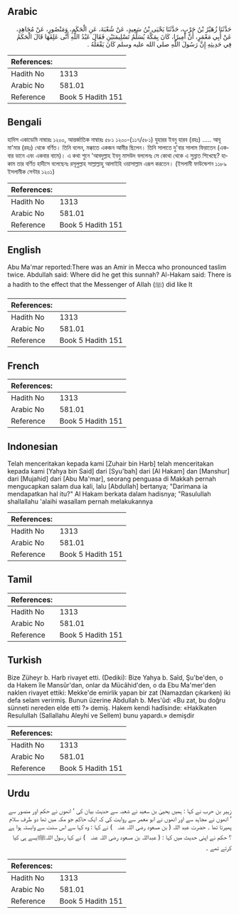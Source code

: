 ## Arabic


<div dir="rtl" lang="ar" style={{fontSize:'larger',backgroundColor:'#f8f9fa',padding:20}}>
حَدَّثَنَا زُهَيْرُ بْنُ حَرْبٍ، حَدَّثَنَا يَحْيَى بْنُ سَعِيدٍ، عَنْ شُعْبَةَ، عَنِ الْحَكَمِ، وَمَنْصُورٍ، عَنْ مُجَاهِدٍ، عَنْ أَبِي مَعْمَرٍ، أَنَّ أَمِيرًا، كَانَ بِمَكَّةَ يُسَلِّمُ تَسْلِيمَتَيْنِ فَقَالَ عَبْدُ اللَّهِ أَنَّى عَلِقَهَا قَالَ الْحَكَمُ فِي حَدِيثِهِ إِنَّ رَسُولَ اللَّهِ صلى الله عليه وسلم كَانَ يَفْعَلُهُ ‏.‏
</div>
<div style={{backgroundColor:'#f8f9fa',padding:20, marginBottom: 10}}><table> <thead> <tr> <th>References:</th> <th></th> </tr> </thead> <tbody><tr><td>Hadith No</td><td>1313</td></tr><tr><td>Arabic No</td><td>581.01</td></tr><tr><td>Reference</td><td>Book 5 Hadith 151</td></tr></tbody></table></div>

## Bengali


<div dir="ltr" lang="bn" style={{fontSize:'larger',backgroundColor:'#f8f9fa',padding:20}}>
হাদিস একাডেমি নাম্বারঃ ১২০০, আন্তর্জাতিক নাম্বারঃ ৫৮১ ১২০০-(১১৭/৫৮১) যুহারর ইবনু হারব (রহঃ) ..... আবূ মা'মার (রহঃ) থেকে বর্ণিত। তিনি বলেন, মক্কাতে একজন আমীর ছিলেন। তিনি সালাতে দু'বার সালাম ফিরাতেন (একবার ডানে এবং একবার বামে)। এ কথা শুনে 'আবদুল্লাহ ইবনু মাসউদ বললেনঃ সে কোথা থেকে এ সুন্নাত শিখেছে? হাকাম তার বর্ণিত হাদীসে বলেছেনঃ রসূলুল্লাহ সাল্লাল্লাহু আলাইহি ওয়াসাল্লাম এরূপ করতেন। (ইসলামী ফাউন্ডেশন ১১৮৯ ইসলামীক সেন্টার ১২০১)
</div>
<div style={{backgroundColor:'#f8f9fa',padding:20, marginBottom: 10}}><table> <thead> <tr> <th>References:</th> <th></th> </tr> </thead> <tbody><tr><td>Hadith No</td><td>1313</td></tr><tr><td>Arabic No</td><td>581.01</td></tr><tr><td>Reference</td><td>Book 5 Hadith 151</td></tr></tbody></table></div>

## English


<div dir="ltr" lang="en" style={{fontSize:'larger',backgroundColor:'#f8f9fa',padding:20}}>
Abu Ma'mar reported:There was an Amir in Mecca who pronounced taslim twice. Abdullah said: Where did he get this sunnah? Al-Hakam said: There is a hadith to the effect that the Messenger of Allah (ﷺ) did like It
</div>
<div style={{backgroundColor:'#f8f9fa',padding:20, marginBottom: 10}}><table> <thead> <tr> <th>References:</th> <th></th> </tr> </thead> <tbody><tr><td>Hadith No</td><td>1313</td></tr><tr><td>Arabic No</td><td>581.01</td></tr><tr><td>Reference</td><td>Book 5 Hadith 151</td></tr></tbody></table></div>

## French


<div dir="ltr" lang="fr" style={{fontSize:'larger',backgroundColor:'#f8f9fa',padding:20}}>

</div>
<div style={{backgroundColor:'#f8f9fa',padding:20, marginBottom: 10}}><table> <thead> <tr> <th>References:</th> <th></th> </tr> </thead> <tbody><tr><td>Hadith No</td><td>1313</td></tr><tr><td>Arabic No</td><td>581.01</td></tr><tr><td>Reference</td><td>Book 5 Hadith 151</td></tr></tbody></table></div>

## Indonesian


<div dir="ltr" lang="id" style={{fontSize:'larger',backgroundColor:'#f8f9fa',padding:20}}>
Telah menceritakan kepada kami [Zuhair bin Harb] telah menceritakan kepada kami [Yahya bin Said] dari [Syu'bah] dari [Al Hakam] dan [Manshur] dari [Mujahid] dari [Abu Ma'mar], seorang penguasa di Makkah pernah mengucapkan salam dua kali, lalu [Abdullah] bertanya; "Darimana ia mendapatkan hal itu?" Al Hakam berkata dalam hadisnya; "Rasulullah shallallahu 'alaihi wasallam pernah melakukannya
</div>
<div style={{backgroundColor:'#f8f9fa',padding:20, marginBottom: 10}}><table> <thead> <tr> <th>References:</th> <th></th> </tr> </thead> <tbody><tr><td>Hadith No</td><td>1313</td></tr><tr><td>Arabic No</td><td>581.01</td></tr><tr><td>Reference</td><td>Book 5 Hadith 151</td></tr></tbody></table></div>

## Tamil


<div dir="ltr" lang="ta" style={{fontSize:'larger',backgroundColor:'#f8f9fa',padding:20}}>

</div>
<div style={{backgroundColor:'#f8f9fa',padding:20, marginBottom: 10}}><table> <thead> <tr> <th>References:</th> <th></th> </tr> </thead> <tbody><tr><td>Hadith No</td><td>1313</td></tr><tr><td>Arabic No</td><td>581.01</td></tr><tr><td>Reference</td><td>Book 5 Hadith 151</td></tr></tbody></table></div>

## Turkish


<div dir="ltr" lang="tr" style={{fontSize:'larger',backgroundColor:'#f8f9fa',padding:20}}>
Bize Züheyr b. Harb rivayet etti. (Dediki): Bize Yahya b. Saîd, Şu'be'den, o da Hakem île Mansûr'dan, onlar da Mücâhid'den, o da Ebu Ma'mer'den naklen rivayet ettiki: Mekke'de emirlik yapan bir zat (Namazdan çıkarken) iki defa selam verirmiş. Bunun üzerine Abdullah b. Mes'ûd: «Bu zat, bu doğru sünneti nereden elde etti ?» demiş. Hakem kendi hadîsinde: «Hakîkaten Resulullah (Sallallahu Aleyhi ve Sellem) bunu yapardı.» demişdir
</div>
<div style={{backgroundColor:'#f8f9fa',padding:20, marginBottom: 10}}><table> <thead> <tr> <th>References:</th> <th></th> </tr> </thead> <tbody><tr><td>Hadith No</td><td>1313</td></tr><tr><td>Arabic No</td><td>581.01</td></tr><tr><td>Reference</td><td>Book 5 Hadith 151</td></tr></tbody></table></div>

## Urdu


<div dir="rtl" lang="ur" style={{fontSize:'larger',backgroundColor:'#f8f9fa',padding:20}}>
زہیر بن حرب نے کہا : ہمیں یحییٰ بن سعید نے شعبہ سے حدیث بیان کی ‘ انھوں نے حکم اور منصور سے ‘ انھوں نے مجاہد سے اور انھوں نے ابو معمر سے روایت کی کہ ایک حاکم جو مکہ میں تھا دو طرف سلام پھیرتا تھا ۔ حضرت عبد اللہ ( بن مسعود ‌رضی ‌اللہ ‌عنہ ‌ ‌ ) نے کہا : وہ کہا سے اس سنت سے وابستہ ہوا ہے ؟ حکم نے اپنی حدیث میں کہا : ( عبداللہ بن مسعود ‌رضی ‌اللہ ‌عنہ ‌ ‌ ) نے کہا رسول اللہﷺایسے ہی کیا کرتے تھے ۔
</div>
<div style={{backgroundColor:'#f8f9fa',padding:20, marginBottom: 10}}><table> <thead> <tr> <th>References:</th> <th></th> </tr> </thead> <tbody><tr><td>Hadith No</td><td>1313</td></tr><tr><td>Arabic No</td><td>581.01</td></tr><tr><td>Reference</td><td>Book 5 Hadith 151</td></tr></tbody></table></div>